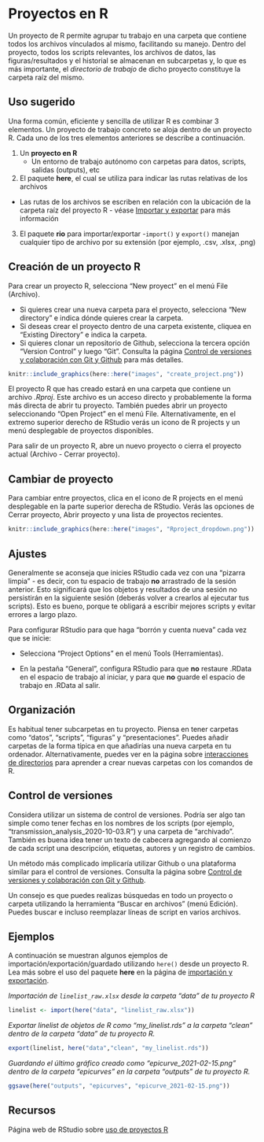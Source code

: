 # Proyectos en R{#r-projects}

Un proyecto de R permite agrupar tu trabajo en una carpeta que contiene todos los archivos vínculados al mismo, facilitando su manejo. Dentro del proyecto, todos los scripts relevantes, los archivos de datos, las figuras/resultados y el historial se almacenan en subcarpetas y, lo que es más importante, el *directorio de trabajo* de dicho proyecto constituye la carpeta raíz del mismo.

## Uso sugerido

Una forma común, eficiente y sencilla de utilizar R es combinar 3 elementos. Un proyecto de trabajo concreto se aloja dentro de un proyecto R. Cada uno de los tres elementos anteriores se describe a continuación.

1) Un **proyecto en R **
    - Un entorno de trabajo autónomo con carpetas para datos, scripts, salidas (outputs), etc

2) El paquete **here**, el cual se utiliza para indicar las rutas relativas de los archivos
  - Las rutas de los archivos se escriben en relación con la ubicación de la carpeta raíz del proyecto R - véase [Importar y exportar](#import-and-export) para más información

3) El paquete **rio** para importar/exportar
    -`import()` y `export()` manejan cualquier tipo de archivo por su extensión (por ejemplo, .csv, .xlsx, .png)
    
<!-- ======================================================= -->

## Creación de un proyecto R

Para crear un proyecto R, selecciona "New proyect" en el menú File (Archivo).

* Si quieres crear una nueva carpeta para el proyecto, selecciona "New directory" e indica dónde quieres crear la carpeta.
* Si deseas crear el proyecto dentro de una carpeta existente, cliquea en "Existing Directory" e indica la carpeta.
* Si quieres clonar un repositorio de Github, selecciona la tercera opción "Version Control" y luego "Git". Consulta la página [Control de versiones y colaboración con Git y Github](#version-control-and-collaboration-with-) para más detalles.

```r
knitr::include_graphics(here::here("images", "create_project.png"))
```


El proyecto R que has creado estará en una carpeta que contiene un archivo *.Rproj*. Este archivo es un acceso directo y probablemente la forma más directa de abrir tu proyecto. También puedes abrir un proyecto seleccionando "Open Project" en el menú File. Alternativamente, en el extremo superior derecho de RStudio verás un icono de R projects y un menú desplegable de proyectos disponibles.

Para salir de un proyecto R, abre un nuevo proyecto o cierra el proyecto actual (Archivo - Cerrar proyecto).

## Cambiar de proyecto

Para cambiar entre proyectos, clica en el icono de R projects en el menú desplegable en la parte superior derecha de RStudio. Verás las opciones de Cerrar proyecto, Abrir proyecto y una lista de proyectos recientes.

```r
knitr::include_graphics(here::here("images", "Rproject_dropdown.png"))
```

## Ajustes

Generalmente se aconseja que inicies RStudio cada vez con una "pizarra limpia" - es decir, con tu espacio de trabajo **no** arrastrado de la sesión anterior. Esto significará que los objetos y resultados de una sesión no persistirán en la siguiente sesión (deberás volver a crearlos al ejecutar tus scripts). Esto es bueno, porque te obligará a escribir mejores scripts y evitar errores a largo plazo.

Para configurar RStudio para que haga "borrón y cuenta nueva" cada vez que se inicie:

* Selecciona "Project Options" en el menú Tools (Herramientas).

* En la pestaña "General", configura RStudio para que **no** restaure .RData en el espacio de trabajo al iniciar, y para que **no** guarde el espacio de trabajo en .RData al salir.

## Organización

Es habitual tener subcarpetas en tu proyecto. Piensa en tener carpetas como "datos", "scripts", "figuras" y "presentaciones". Puedes añadir carpetas de la forma típica en que añadirías una nueva carpeta en tu ordenador. Alternativamente, puedes ver en la página sobre [interacciones de directorios](#directory-interactions) para aprender a crear nuevas carpetas con los comandos de R.

## Control de versiones

Considera utilizar un sistema de control de versiones. Podría ser algo tan simple como tener fechas en los nombres de los scripts (por ejemplo, "transmission_analysis_2020-10-03.R") y una carpeta de "archivado". También es buena idea tener un texto de cabecera agregando al comienzo de cada script una descripción, etiquetas, autores y un registro de cambios.

Un método más complicado implicaría utilizar Github o una plataforma similar para el control de versiones. Consulta la página sobre [Control de versiones y colaboración con Git y Github](#version-control-and-collaboration-with-).

Un consejo es que puedes realizas búsquedas en todo un proyecto o carpeta utilizando la herramienta "Buscar en archivos" (menú Edición).
Puedes buscar e incluso reemplazar líneas de script en varios archivos.

## Ejemplos

A continuación se muestran algunos ejemplos de importación/exportación/guardado utilizando `here()` desde un proyecto R. Lea más sobre el uso del paquete **here** en la página de [importación y exportación](#import-and-export).

*Importación de `linelist_raw.xlsx` desde la carpeta "data" de tu proyecto R*

```r
linelist <- import(here("data", "linelist_raw.xlsx"))
```

*Exportar linelist de objetos de R como "my_linelist.rds" a la carpeta "clean" dentro de la carpeta "data" de tu proyecto R.*

```r
export(linelist, here("data","clean", "my_linelist.rds"))
```

*Guardando el último gráfico creado como "epicurve_2021-02-15.png" dentro de la carpeta "epicurves" en la carpeta "outputs" de tu proyecto R.*

```r
ggsave(here("outputs", "epicurves", "epicurve_2021-02-15.png"))
```
<!-- ======================================================= -->
## Recursos

Página web de RStudio sobre [uso de proyectos R](https://support.rstudio.com/hc/en-us/articles/200526207-Using-Projects)
